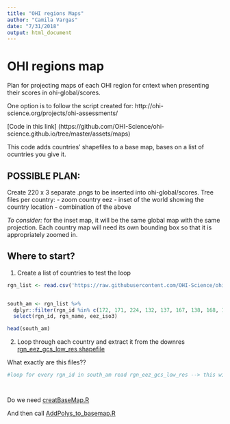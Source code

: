 ```yaml
---
title: "OHI regions Maps"
author: "Camila Vargas"
date: "7/31/2018"
output: html_document
---
```


# OHI regions map

Plan for projecting maps of each OHI region for cntext when presenting their scores in ohi-global/scores.

One option is to follow the script created for: http://ohi-science.org/projects/ohi-assessments/

[Code in this link] (https://github.com/OHI-Science/ohi-science.github.io/tree/master/assets/maps)

This code adds countries' shapefiles to a base map, bases on a list of ocuntries you give it.

## POSSIBLE PLAN:
Create 220 x 3 separate .pngs to be inserted into ohi-global/scores.
Tree files per country:
- zoom country eez
- inset of the world showing the country location
- combination of the above

*To consider:* for the inset map, it will be the same global map with the same projection. Each country map will need its own bounding box so that it is appropriately zoomed in.

## Where to start?

1. Create a list of countries to test the loop
```r
rgn_list <- read.csv('https://raw.githubusercontent.com/OHI-Science/ohi-global/draft/eez/spatial/regions_list.csv')


south_am <- rgn_list %>% 
  dplyr::filter(rgn_id %in% c(172, 171, 224, 132, 137, 167, 138, 168, 173,139)) %>% 
  select(rgn_id, rgn_name, eez_iso3)

head(south_am)

```


2. Loop through each country and extract it from the downres [rgn_eez_gcs_low_res shapefile](https://github.com/OHI-Science/ohiprep/tree/master/globalprep/spatial/downres)

What exactly are this files??


```r
#loop for every rgn_id in south_am read rgn_eez_gcs_low_res --> this will create the continent map??




```


Do we need [creatBaseMap.R](https://github.com/OHI-Science/ohi-science.github.io/blob/master/assets/maps/createBaseMap.R)

And then call [AddPolys_to_basemap.R](https://github.com/OHI-Science/ohi-science.github.io/blob/master/assets/maps/AddPolys_to_basemap.R)




